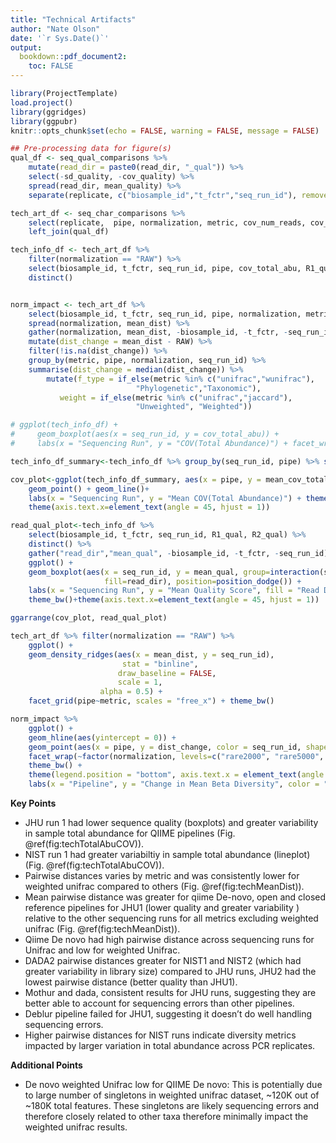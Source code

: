 ```yaml
---
title: "Technical Artifacts"
author: "Nate Olson"
date: '`r Sys.Date()`'
output:
  bookdown::pdf_document2: 
    toc: FALSE
---
```


```r
library(ProjectTemplate)
load.project()
library(ggridges)
library(ggpubr)
knitr::opts_chunk$set(echo = FALSE, warning = FALSE, message = FALSE)
```

```r
## Pre-processing data for figure(s)
qual_df <- seq_qual_comparisons %>% 
    mutate(read_dir = paste0(read_dir, "_qual")) %>% 
    select(-sd_quality, -cov_quality) %>% 
    spread(read_dir, mean_quality) %>% 
    separate(replicate, c("biosample_id","t_fctr","seq_run_id"), remove = FALSE,extra = "merge")

tech_art_df <- seq_char_comparisons %>% 
    select(replicate,  pipe, normalization, metric, cov_num_reads, cov_total_abu) %>% 
    left_join(qual_df)

tech_info_df <- tech_art_df %>% 
    filter(normalization == "RAW") %>% 
    select(biosample_id, t_fctr, seq_run_id, pipe, cov_total_abu, R1_qual, R2_qual) %>% 
    distinct() 


norm_impact <- tech_art_df %>% 
    select(biosample_id, t_fctr, seq_run_id, pipe, normalization, metric, mean_dist) %>% 
    spread(normalization, mean_dist) %>% 
    gather(normalization, mean_dist, -biosample_id, -t_fctr, -seq_run_id, -pipe, -metric, -RAW) %>% 
    mutate(dist_change = mean_dist - RAW) %>% 
    filter(!is.na(dist_change)) %>% 
    group_by(metric, pipe, normalization, seq_run_id) %>% 
    summarise(dist_change = median(dist_change)) %>% 
        mutate(f_type = if_else(metric %in% c("unifrac","wunifrac"), 
                            "Phylogenetic","Taxonomic"),
           weight = if_else(metric %in% c("unifrac","jaccard"),
                            "Unweighted", "Weighted")) 
```
  
```r
# ggplot(tech_info_df) + 
#     geom_boxplot(aes(x = seq_run_id, y = cov_total_abu)) + 
#     labs(x = "Sequencing Run", y = "COV(Total Abundance)") + facet_wrap(~pipe) + theme_bw()

tech_info_df_summary<-tech_info_df %>% group_by(seq_run_id, pipe) %>% summarize(mean_cov_total_abu=mean(cov_total_abu))

cov_plot<-ggplot(tech_info_df_summary, aes(x = pipe, y = mean_cov_total_abu, group=seq_run_id, color=seq_run_id)) + 
    geom_point() + geom_line()+
    labs(x = "Sequencing Run", y = "Mean COV(Total Abundance)") + theme_bw()+
    theme(axis.text.x=element_text(angle = 45, hjust = 1))

read_qual_plot<-tech_info_df %>% 
    select(biosample_id, t_fctr, seq_run_id, R1_qual, R2_qual) %>% 
    distinct() %>% 
    gather("read_dir","mean_qual", -biosample_id, -t_fctr, -seq_run_id) %>% 
    ggplot() + 
    geom_boxplot(aes(x = seq_run_id, y = mean_qual, group=interaction(seq_run_id,read_dir), 
                     fill=read_dir), position=position_dodge()) + 
    labs(x = "Sequencing Run", y = "Mean Quality Score", fill = "Read Direction") + 
    theme_bw()+theme(axis.text.x=element_text(angle = 45, hjust = 1))

ggarrange(cov_plot, read_qual_plot)

```

```r
tech_art_df %>% filter(normalization == "RAW") %>% 
    ggplot() + 
    geom_density_ridges(aes(x = mean_dist, y = seq_run_id), 
                         stat = "binline",
                        draw_baseline = FALSE,
                        scale = 1,
                    alpha = 0.5) + 
    facet_grid(pipe~metric, scales = "free_x") + theme_bw()
```

```r
norm_impact %>% 
    ggplot() + 
    geom_hline(aes(yintercept = 0)) + 
    geom_point(aes(x = pipe, y = dist_change, color = seq_run_id, shape=metric), size=2, position=position_jitter(width=0.3)) + 
    facet_wrap(~factor(normalization, levels=c("rare2000", "rare5000", "rare10000", "rareq15", "CSS", "RLE", "TMM", "TSS", "UQ"), ordered = T), ncol=5) + 
    theme_bw() + 
    theme(legend.position = "bottom", axis.text.x = element_text(angle = 90)) + 
    labs(x = "Pipeline", y = "Change in Mean Beta Diversity", color = "Norm") 
```

__Key Points__  

* JHU run 1 had lower sequence quality (boxplots) and greater variability in sample total abundance for QIIME pipelines (Fig. \@ref(fig:techTotalAbuCOV)).  
* NIST run 1 had greater variabiltiy in sample total abundance (lineplot) (Fig. \@ref(fig:techTotalAbuCOV)). 
* Pairwise distances varies by metric and was consistently lower for weighted unifrac compared to others (Fig. \@ref(fig:techMeanDist)).
* Mean pairwise distance was greater for qiime De-novo, open and closed reference pipelines for JHU1 (lower quality and greater variability ) relative to the other sequencing runs for all metrics excluding weighted unifrac (Fig. \@ref(fig:techMeanDist)).
* Qiime De novo had high pairwise distance across sequencing runs for Unifrac and low for weighted Unifrac.  
* DADA2 pairwise distances greater for NIST1 and NIST2 (which had greater variability in library size) compared to JHU runs, JHU2 had the lowest pairwise distance (better quality than JHU1).  
* Mothur and dada, consistent results for JHU runs, suggesting they are better able to account for sequencing errors than other pipelines. 
* Deblur pipeline failed for JHU1, suggesting it doesn't do well handling sequencing errors.  
* Higher pairwise distances for NIST runs indicate diversity metrics impacted by larger variation in total abundance across PCR replicates.  

__Additional Points__  

* De novo weighted Unifrac low for QIIME De novo: This is potentially due to large number of singletons in weighted unifrac dataset, ~120K out of ~180K total features. These singletons are likely sequencing errors and therefore closely related to other taxa therefore minimally impact the weighted unifrac results.  